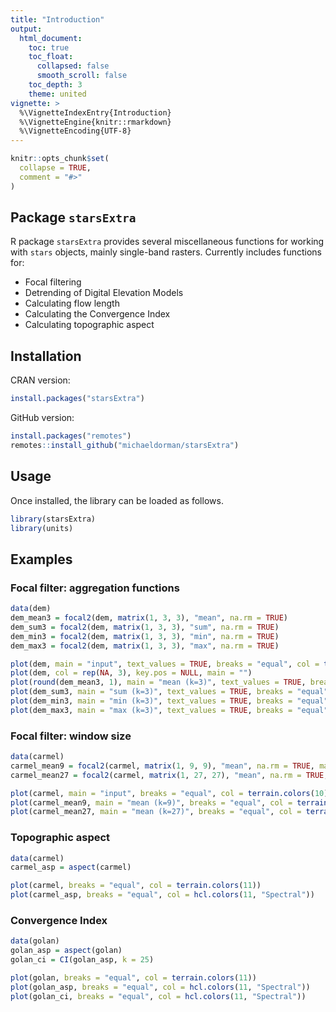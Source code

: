 ```yaml
---
title: "Introduction"
output:
  html_document:
    toc: true
    toc_float:
      collapsed: false
      smooth_scroll: false
    toc_depth: 3
    theme: united
vignette: >
  %\VignetteIndexEntry{Introduction}
  %\VignetteEngine{knitr::rmarkdown}
  %\VignetteEncoding{UTF-8}
---
```


```r
knitr::opts_chunk$set(
  collapse = TRUE,
  comment = "#>"
)
```

## Package `starsExtra`

R package `starsExtra` provides several miscellaneous functions for working with `stars` objects, mainly single-band rasters. Currently includes functions for: 

* Focal filtering
* Detrending of Digital Elevation Models
* Calculating flow length
* Calculating the Convergence Index
* Calculating topographic aspect

## Installation

CRAN version:

```r
install.packages("starsExtra")
```

GitHub version:

```r
install.packages("remotes")
remotes::install_github("michaeldorman/starsExtra")
```

## Usage

Once installed, the library can be loaded as follows.

```r
library(starsExtra)
library(units)
```

## Examples

### Focal filter: aggregation functions

```r
data(dem)
dem_mean3 = focal2(dem, matrix(1, 3, 3), "mean", na.rm = TRUE)
dem_sum3 = focal2(dem, matrix(1, 3, 3), "sum", na.rm = TRUE)
dem_min3 = focal2(dem, matrix(1, 3, 3), "min", na.rm = TRUE)
dem_max3 = focal2(dem, matrix(1, 3, 3), "max", na.rm = TRUE)
```

```r
plot(dem, main = "input", text_values = TRUE, breaks = "equal", col = terrain.colors(10))
plot(dem, col = rep(NA, 3), key.pos = NULL, main = "")
plot(round(dem_mean3, 1), main = "mean (k=3)", text_values = TRUE, breaks = "equal", col = terrain.colors(10))
plot(dem_sum3, main = "sum (k=3)", text_values = TRUE, breaks = "equal", col = terrain.colors(10))
plot(dem_min3, main = "min (k=3)", text_values = TRUE, breaks = "equal", col = terrain.colors(10))
plot(dem_max3, main = "max (k=3)", text_values = TRUE, breaks = "equal", col = terrain.colors(10))
```

### Focal filter: window size

```r
data(carmel)
carmel_mean9 = focal2(carmel, matrix(1, 9, 9), "mean", na.rm = TRUE, mask = TRUE)
carmel_mean27 = focal2(carmel, matrix(1, 27, 27), "mean", na.rm = TRUE, mask = TRUE)
```

```r
plot(carmel, main = "input", breaks = "equal", col = terrain.colors(10))
plot(carmel_mean9, main = "mean (k=9)", breaks = "equal", col = terrain.colors(10))
plot(carmel_mean27, main = "mean (k=27)", breaks = "equal", col = terrain.colors(10))
```

### Topographic aspect

```r
data(carmel)
carmel_asp = aspect(carmel)
```

```r
plot(carmel, breaks = "equal", col = terrain.colors(11))
plot(carmel_asp, breaks = "equal", col = hcl.colors(11, "Spectral"))
```

### Convergence Index

```r
data(golan)
golan_asp = aspect(golan)
golan_ci = CI(golan_asp, k = 25)
```

```r
plot(golan, breaks = "equal", col = terrain.colors(11))
plot(golan_asp, breaks = "equal", col = hcl.colors(11, "Spectral"))
plot(golan_ci, breaks = "equal", col = hcl.colors(11, "Spectral"))
```






